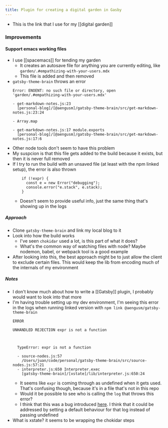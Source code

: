 ```yaml
---
title: Plugin for creating a digital garden in Gasby
---
```


- This is the link that I use for my [[digital garden]]

### Improvements
#### Support emacs working files
- I use [[spacemacs]] for tending my garden
  - It creates an autosave file for anything you are currently editing, like
    `garden/.#empathizing-with-your-users.mdx`
  - This file is added and then removed
- `gatsby-theme-brain` throws an error
  ```
  Error: ENOENT: no such file or directory, open 'garden/.#empathizing-with-your-users.mdx'

  - get-markdown-notes.js:23
    [personal-blog]/[@aengusm]/gatsby-theme-brain/src/get-markdown-notes.js:23:24

  - Array.map

  - get-markdown-notes.js:17 module.exports
    [personal-blog]/[@aengusm]/gatsby-theme-brain/src/get-markdown-notes.js:17:6
  ```
- Other node tools don't seem to have this problem
- My suspcion is that this file gets added to the build because it exists, but
  then it is never full removed
- If I try to run the build with an unsaved file (at least with the npm linked
  setup), the error is also thrown
  ```
      if (!expr) {
        const e = new Error("debugging");
        console.error("e.stack", e.stack);
      }
  ```
  - Doesn't seem to provide useful info, just the same thing that's showing up
    in the logs

##### Approach
- Clone `gatsby-theme-brain` and link my local blog to it
- Look into how the build works
  - I've seen `chokidar` used a lot, is this part of what it does?
  - What's the common way of watching files with node? Maybe nodemon, babel, or
    webpack tool is a good example
- After looking into this, the best approach might be to just allow the client
  to exclude certain files. This would keep the lib from encoding much of the
  internals of my environment

##### Notes
- I don't know much about how to write a [[Gatsby]] plugin, I probably would
  want to look into that more
- I'm having trouble setting up my dev environment, I'm seeing this error in the
  logs when running linked version with `npm link @aengusm/gatsby-theme-brain`
  ```
  ERROR

  UNHANDLED REJECTION expr is not a function



    TypeError: expr is not a function

    - source-nodes.js:57
      /Users/juan/code/personal/gatsby-theme-brain/src/source-nodes.js:57:21
    - interpreter.js:650 Interpreter.exec
      [gatsby-theme-brain]/[xstate]/lib/interpreter.js:650:24
  ```
  - It seems like `expr` is coming through as undefined when it gets used. That's
    confusing though, because it's in a file that's not in this repo
  - Would it be possible to see who is calling the `log` that throws this error?
  - I think that this was a bug introduced
    [here](https://github.com/aengusmcmillin/gatsby-theme-brain/commit/ccc3b237fc299ae2718fada09901825a0efa51b6#diff-142987439dc1a1a523e05892a9e2d296R69).
    I think that it could be addressed by setting a default behaviour for that log
    instead of passing undefined
- What is xstate? it seems to be wrapping the chokidar steps
